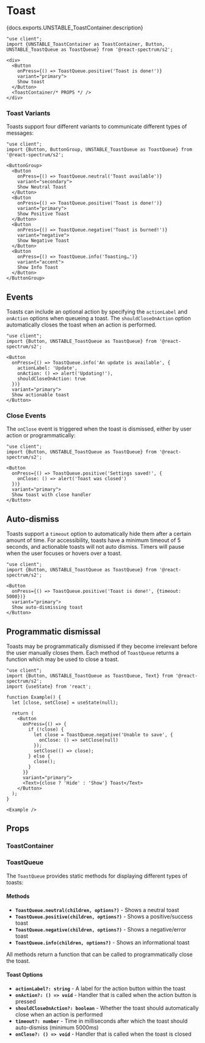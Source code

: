

# Toast

<PageDescription>{docs.exports.UNSTABLE_ToastContainer.description}</PageDescription>

```tsx render docs={docs.exports.UNSTABLE_ToastContainer} links={docs.links} props={['placement']} initialProps={{placement: 'bottom'}} type="s2"
"use client";
import {UNSTABLE_ToastContainer as ToastContainer, Button, UNSTABLE_ToastQueue as ToastQueue} from '@react-spectrum/s2';

<div>
  <Button
    onPress={() => ToastQueue.positive('Toast is done!')}
    variant="primary">
    Show toast
  </Button>
  <ToastContainer/* PROPS */ />
</div>
```

### Toast Variants

Toasts support four different variants to communicate different types of messages:

```tsx render expanded
"use client";
import {Button, ButtonGroup, UNSTABLE_ToastQueue as ToastQueue} from '@react-spectrum/s2';

<ButtonGroup>
  <Button
    onPress={() => ToastQueue.neutral('Toast available')}
    variant="secondary">
    Show Neutral Toast
  </Button>
  <Button
    onPress={() => ToastQueue.positive('Toast is done!')}
    variant="primary">
    Show Positive Toast
  </Button>
  <Button
    onPress={() => ToastQueue.negative('Toast is burned!')}
    variant="negative">
    Show Negative Toast
  </Button>
  <Button
    onPress={() => ToastQueue.info('Toasting…')}
    variant="accent">
    Show Info Toast
  </Button>
</ButtonGroup>
```

## Events

Toasts can include an optional action by specifying the `actionLabel` and `onAction` options when queueing a toast. The `shouldCloseOnAction` option automatically closes the toast when an action is performed.

```tsx render expanded
"use client";
import {Button, UNSTABLE_ToastQueue as ToastQueue} from '@react-spectrum/s2';

<Button
  onPress={() => ToastQueue.info('An update is available', {
    actionLabel: 'Update',
    onAction: () => alert('Updating!'),
    shouldCloseOnAction: true
  })}
  variant="primary">
  Show actionable toast
</Button>
```

### Close Events

The `onClose` event is triggered when the toast is dismissed, either by user action or programmatically:

```tsx render expanded
"use client";
import {Button, UNSTABLE_ToastQueue as ToastQueue} from '@react-spectrum/s2';

<Button
  onPress={() => ToastQueue.positive('Settings saved!', {
    onClose: () => alert('Toast was closed')
  })}
  variant="primary">
  Show toast with close handler
</Button>
```

## Auto-dismiss

Toasts support a `timeout` option to automatically hide them after a certain amount of time. For accessibility, toasts have a minimum timeout of 5 seconds, and actionable toasts will not auto dismiss. Timers will pause when the user focuses or hovers over a toast.

```tsx render expanded
"use client";
import {Button, UNSTABLE_ToastQueue as ToastQueue} from '@react-spectrum/s2';

<Button
  onPress={() => ToastQueue.positive('Toast is done!', {timeout: 5000})}
  variant="primary">
  Show auto-dismissing toast
</Button>
```

## Programmatic dismissal

Toasts may be programmatically dismissed if they become irrelevant before the user manually closes them. Each method of `ToastQueue` returns a function which may be used to close a toast.

```tsx render expanded
"use client";
import {Button, UNSTABLE_ToastQueue as ToastQueue, Text} from '@react-spectrum/s2';
import {useState} from 'react';

function Example() {
  let [close, setClose] = useState(null);

  return (
    <Button
      onPress={() => {
        if (!close) {
          let close = ToastQueue.negative('Unable to save', {
            onClose: () => setClose(null)
          });
          setClose(() => close);
        } else {
          close();
        }
      }}
      variant="primary">
      <Text>{close ? 'Hide' : 'Show'} Toast</Text>
    </Button>
  );
}

<Example />
```

## Props

### ToastContainer

<PropTable component={docs.exports.UNSTABLE_ToastContainer} links={docs.links} />

### ToastQueue

The `ToastQueue` provides static methods for displaying different types of toasts:

#### Methods

- **`ToastQueue.neutral(children, options?)`** - Shows a neutral toast
- **`ToastQueue.positive(children, options?)`** - Shows a positive/success toast  
- **`ToastQueue.negative(children, options?)`** - Shows a negative/error toast
- **`ToastQueue.info(children, options?)`** - Shows an informational toast

All methods return a function that can be called to programmatically close the toast.

#### Toast Options

- **`actionLabel?: string`** - A label for the action button within the toast
- **`onAction?: () => void`** - Handler that is called when the action button is pressed
- **`shouldCloseOnAction?: boolean`** - Whether the toast should automatically close when an action is performed
- **`timeout?: number`** - Time in milliseconds after which the toast should auto-dismiss (minimum 5000ms)
- **`onClose?: () => void`** - Handler that is called when the toast is closed
